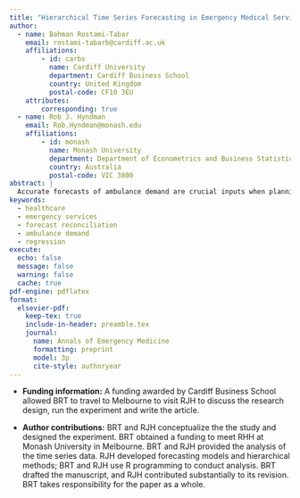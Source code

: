 ```yaml
---
title: "Hierarchical Time Series Forecasting in Emergency Medical Services"
author:
  - name: Bahman Rostami-Tabar
    email: rostami-tabarb@cardiff.ac.uk
    affiliations:
        - id: carbs
          name: Cardiff University
          department: Cardiff Business School
          country: United Kingdom
          postal-code: CF10 3EU
    attributes:
        corresponding: true
  - name: Rob J. Hyndman
    email: Rob.Hyndman@monash.edu
    affiliations:
        - id: monash
          name: Monash University
          department: Department of Econometrics and Business Statistics
          country: Australia
          postal-code: VIC 3800
abstract: |
  Accurate forecasts of ambulance demand are crucial inputs when planning and deploying staff and fleet. Such demand forecasts are required at national, regional and sub-regional levels, and must take account of the nature of incidents and their priorities. These forecasts are often generated independently by different teams within the organization. As a result, forecasts at different levels may be inconsistent, resulting in conflicting decisions and a lack of coherent coordination in the service. To address this issue, we exploit the hierarchical and grouped structure of the demand time series, and apply forecast reconciliation methods to generate both point and probabilistic forecasts that are coherent and use all the available data at all levels of disaggregation. The methods are applied to daily incident data from the Welsh Ambulance Service NHS Trust, from October 2015 to July 2019, disaggregated by nature of incident, priority, managing health board, and control area. We use an ensemble of forecasting models, and show that the resulting forecasts are better than any individual forecasting model. We validate the forecasting approach using time-series cross-validation.
keywords:
  - healthcare
  - emergency services
  - forecast reconciliation
  - ambulance demand
  - regression
execute:
  echo: false
  message: false
  warning: false
  cache: true
pdf-engine: pdflatex
format:
  elsevier-pdf:
    keep-tex: true
    include-in-header: preamble.tex
    journal:
      name: Annals of Emergency Medicine
      formatting: preprint
      model: 3p
      cite-style: authoryear
---
```


- **Funding information:** A funding awarded by Cardiff Business School allowed BRT to travel to Melbourne to visit RJH to discuss the research design, run the experiment and write the article.

- **Author contributions:** BRT and RJH conceptualize the the study and designed the experiment. BRT obtained a funding to meet RHH at Monash University in Melbourne. BRT and RJH provided the analysis of the time series data. RJH developed forecasting models and hierarchical methods; BRT and RJH use R programming to conduct analysis. BRT drafted the manuscript, and RJH contributed substantially to its revision. BRT takes responsibility for the paper as a whole.
